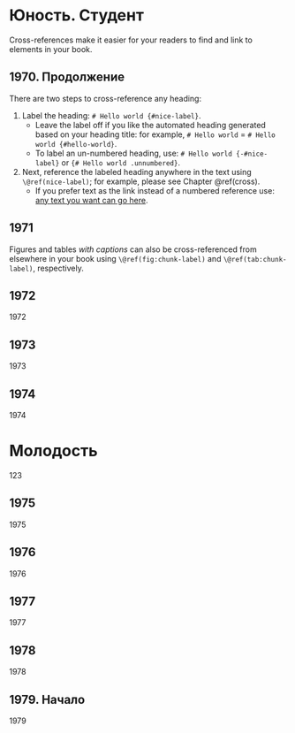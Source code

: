 # Юность. Студент {#cross}

Cross-references make it easier for your readers to find and link to elements in your book.

## 1970. Продолжение

There are two steps to cross-reference any heading:

1. Label the heading: `# Hello world {#nice-label}`. 
    - Leave the label off if you like the automated heading generated based on your heading title: for example, `# Hello world` = `# Hello world {#hello-world}`.
    - To label an un-numbered heading, use: `# Hello world {-#nice-label}` or `{# Hello world .unnumbered}`.

1. Next, reference the labeled heading anywhere in the text using `\@ref(nice-label)`; for example, please see Chapter \@ref(cross). 
    - If you prefer text as the link instead of a numbered reference use: [any text you want can go here](#cross).

## 1971

Figures and tables *with captions* can also be cross-referenced from elsewhere in your book using `\@ref(fig:chunk-label)` and `\@ref(tab:chunk-label)`, respectively.

## 1972

1972

## 1973

1973

## 1974

1974

# Молодость

123

## 1975

1975

## 1976

1976

## 1977

1977

## 1978

1978

## 1979. Начало

1979
